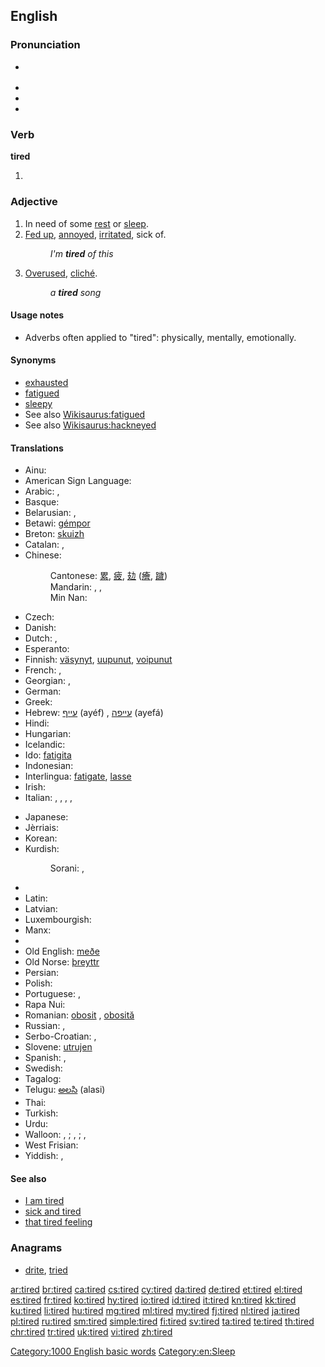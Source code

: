 ==English==
{{wikipedia|dab=tired}}

===Pronunciation===
* {{a|UK}} {{IPA|/taɪə(ɹ)d/}}
* {{audio|En-uk-tired.ogg|Audio (UK)}}
* {{rhymes|aɪə(ɹ)d}}
* {{audio|en-us-tired.ogg|Audio (US)}}

===Verb===
'''tired'''

# {{en-past of|tire}}

===Adjective===
{{en-adj}}

# In need of some [[rest]] or [[sleep]].
# [[fed up|Fed up]], [[annoyed]], [[irritated]], sick of.
#: ''I'm '''tired''' of this''
# [[overused|Overused]], [[cliché]].
#: ''a '''tired''' song''

====Usage notes====
* Adverbs often applied to "tired": physically, mentally, emotionally.

====Synonyms====
* [[exhausted]]
* [[fatigued]]
* [[sleepy]]
* See also [[Wikisaurus:fatigued]]
* See also [[Wikisaurus:hackneyed]]

====Translations====
{{trans-top|in need of rest or sleep}}
* Ainu: {{t|ain|ヨッテㇰ|tr=yottek}}
* American Sign Language: {{t|ase|BentB@IpsiChest-PalmBack-BentB@IpsiChest-PalmBack BentB@IpsiChest-PalmUp-BentB@IpsiChest-PalmUp}}
* Arabic: {{t|ar|متعب|tr=mút3ab}}, {{t|ar|تعبان|tr=ta3baan}}
* Basque: {{t|eu|nekatuta}}
* Belarusian: {{t+|be|стомлены|tr=stómljeny|sc=Cyrl}}, {{t|be|змораны|tr=zmórany|sc=Cyrl}}
* Betawi: [[gémpor]]
* Breton: [[skuizh]]
* Catalan: {{t|ca|cansat|m}}, {{t|ca|cansada|f}}
* Chinese:
*: Cantonese: [[累]], [[疲]], [[攰]] ([[癐]], [[䠩]])
*: Mandarin: {{t+|cmn|累|tr=lèi|sc=Hani}}, {{t+|cmn|疲|tr=pí|sc=Hani}}, {{t+|cmn|疲倦|tr=píjuàn|sc=Hani}}
*: Min Nan: {{t+|nan|忝|tr=thiám|sc=Hans}}
* Czech: {{t+|cs|unavený|m}}
* Danish: {{t+|da|træt}}
* Dutch: {{t+|nl|moe}}, {{t+|nl|vermoeid}}
* Esperanto: {{t+|eo|laca}}
* Finnish: [[väsynyt]], [[uupunut]], [[voipunut]]
* French: {{t+|fr|fatigué|m}}, {{t+|fr|fatiguée|f}}
* Georgian: {{t|ka|დაღლილი|sc=Geor}}, {{t|ka|მოღალული|tr=moghaluli|sc=Geor}}
* German: {{t+|de|müde}}
* Greek: {{t+|el|κουρασμένος|tr=kourasménos|sc=Grek}}
* Hebrew: [[עייף]] (ayéf) {{g|m}}, [[עייפה]] (ayefá) {{g|f}}
* Hindi: {{t|hi|थका|tr=thakā|sc=Deva}}
* Hungarian: {{t+|hu|fáradt}}
* Icelandic: {{t+|is|þreyttur}}
* Ido: [[fatigita]]
* Indonesian: {{t+|id|lelah}}
* Interlingua: [[fatigate]], [[lasse]]
* Irish: {{t|ga|tuirseach}}
* Italian: {{t+|it|stanco}}, {{t+|it|esausto}}, {{t+|it|fatto}}, {{t|it|distrutto}}, {{t|it|affaticato}}
{{trans-mid}}
* Japanese: {{t+|ja|疲れる|alt=疲れた|tr=つかれた, tsukareta}}
* Jèrriais: {{t|roa-jer|lâssé}}
* Korean: {{t+|ko|피곤하다|alt=피곤한|tr=pigonhan}}
* Kurdish:
*: Sorani: {{t+|ku|هیلاک}}, {{t|ku|ماندو}}
* {{trreq|lo}}
* Latin: {{t|la|fessus|m}}
* Latvian: {{t|lv|noguris}}
* Luxembourgish: {{t|lb|midd}}
* Manx: {{t|gv|skee}}
* {{trreq|mn}}
* Old English: [[meðe]]
* Old Norse: [[þreyttr]]
* Persian: {{t+|fa|خسته|tr=xasta(e)|sc=fa-Arab}}
* Polish: {{t+|pl|zmęczony|m}}
* Portuguese: {{t+|pt|cansado|m}}, {{t+|pt|cansada|f}}
* Rapa Nui: {{t|rap|rohirohi}}
* Romanian: [[obosit]] {{g|m}}, [[obosită]] {{g|f}}
* Russian: {{t+|ru|усталый|tr=ustályj}}, {{t+|ru|уставший|tr=ustávšij}}
* Serbo-Croatian: {{t|sh|ȕmōran}}, {{t|sh|umorna|sc=Latn}}
* Slovene: [[utrujen]]
* Spanish: {{t+|es|cansado}}, {{t+|es|fatigado}}
* Swedish: {{t+|sv|trött}}
* Tagalog: {{t|tl|pagod}}
* Telugu: [[అలసి]] (alasi)
* Thai: {{t+|th|เหนื่อย|tr=nèuuay|sc=Thai}}
* Turkish: {{t+|tr|yorgun}}
* Urdu: {{t|ur|تھکا|tr=thakā|sc=ur-Arab}}
* Walloon: {{t+|wa|nåjhi|m}}, {{t|wa|nåjheye|f}}; {{t+|wa|scran|m}}, {{t|wa|scranse|f}}; {{t+|wa|hode|m|f}}, {{t|wa|hodé|m}} {{t|wa|hodêye|f}}
* West Frisian: {{t|fy|wurch}}
* Yiddish: {{t|yi|מיד|m|tr=mid|sc=Hebr}}, {{t|yi|מידע|f|tr=mide|sc=Hebr}}
{{trans-bottom}}

{{trans-see|fed up|[[fed up#Translations|fed up]]}}

{{trans-see|overused}}

====See also====
* [[I am tired]]
* [[sick and tired]]
* [[that tired feeling]]

===Anagrams===
* [[drite#English|drite]], [[tried#English|tried]]

[[Category:1000 English basic words]]
[[Category:en:Sleep]]

[[ar:tired]]
[[br:tired]]
[[ca:tired]]
[[cs:tired]]
[[cy:tired]]
[[da:tired]]
[[de:tired]]
[[et:tired]]
[[el:tired]]
[[es:tired]]
[[fr:tired]]
[[ko:tired]]
[[hy:tired]]
[[io:tired]]
[[id:tired]]
[[it:tired]]
[[kn:tired]]
[[kk:tired]]
[[ku:tired]]
[[li:tired]]
[[hu:tired]]
[[mg:tired]]
[[ml:tired]]
[[my:tired]]
[[fj:tired]]
[[nl:tired]]
[[ja:tired]]
[[pl:tired]]
[[ru:tired]]
[[sm:tired]]
[[simple:tired]]
[[fi:tired]]
[[sv:tired]]
[[ta:tired]]
[[te:tired]]
[[th:tired]]
[[chr:tired]]
[[tr:tired]]
[[uk:tired]]
[[vi:tired]]
[[zh:tired]]